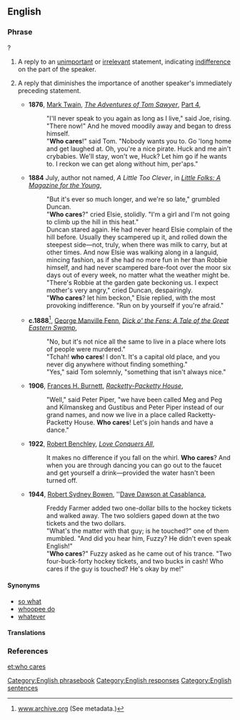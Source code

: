 ==English==

===Phrase===
{{head|en|phrase|head=[[who]] [[cares]]}}?

# {{context|colloquial|rhetorical question|lang=en}} A reply to an [[unimportant]] or [[irrelevant]] statement, indicating [[indifference]] on the part of the speaker.
# {{context|colloquial|rhetorical question|lang=en}} A reply that diminishes the importance of another speaker's immediately preceding statement.
#* '''1876''', [[w:Mark Twain|Mark Twain]], ''[[w:The Adventures of Tom Sawyer|The Adventures of Tom Sawyer]]'', [http://www.gutenberg.org/files/74/74-h/p4.htm Part 4],
#*: "I'll never speak to you again as long as I live," said Joe, rising. "There now!" And he moved moodily away and began to dress himself.
#*: "'''Who cares'''!" said Tom. "Nobody wants you to. Go 'long home and get laughed at. Oh, you're a nice pirate. Huck and me ain't crybabies. We'll stay, won't we, Huck? Let him go if he wants to. I reckon we can get along without him, per'aps."
#* '''1884''' July, author not named, ''A Little Too Clever'', in ''[http://www.gutenberg.org/files/27564/27564-h/27564-h.htm Little Folks: A Magazine for the Young]'',
#*: "But it's ever so much longer, and we're so late," grumbled Duncan.
#*: "'''Who cares'''?" cried Elsie, stolidly. "I'm a girl and I'm not going to climb up the hill in this heat."
#*: Duncan stared again. He had never heard Elsie complain of the hill before. Usually they scampered up it, and rolled down the steepest side—not, truly, when there was milk to carry, but at other times. And now Elsie was walking along in a languid, mincing fashion, as if she had no more fun in her than Robbie himself, and had never scampered bare-foot over the moor six days out of every week, no matter what the weather might be.
#*: "There's Robbie at the garden gate beckoning us. I expect mother's very angry," cried Duncan, despairingly.
#*: "'''Who cares'''? let him beckon," Elsie replied, with the most provoking indifference. "Run on by yourself if you're afraid."
#* '''c.1888'''<ref>[http://www.archive.org/details/dickofenstaleofg00fenniala www.archive.org] (See metadata.)</ref>, [[w:George Manville Fenn|George Manville Fenn]], ''[http://www.gutenberg.org/files/21306/21306.txt Dick o' the Fens: A Tale of the Great Eastern Swamp]'',
#*: "No, but it's not nice all the same to live in a place where lots of people were murdered."
#*: "Tchah! '''who cares'''!  I don't.  It's a capital old place, and you never dig anywhere without finding something."
#*: "Yes," said Tom solemnly, "something that isn't always nice."
#* '''1906''', [[w:Frances Hodgson Burnett|Frances H. Burnett]], ''[http://www.gutenberg.org/dirs/8/5/7/8574/8574.txt Racketty-Packetty House]'',
#*: "Well," said Peter Piper, "we have been called Meg and Peg and Kilmanskeg and Gustibus and Peter Piper instead of our grand names, and now we live in a place called Racketty-Packetty House. '''Who cares'''! Let's join hands and have a dance."
#* '''1922''', [[w:Robert Benchley|Robert Benchley]], ''[http://www.gutenberg.org/files/15851/15851-h/15851-h.htm Love Conquers All]'',
#*: It makes no difference if you fall on the whirl. '''Who cares'''? And when you are through dancing you can go out to the faucet and get yourself a drink—provided the water hasn't been turned off.
#* '''1944''', [[w:Robert Sydney Bowen|Robert Sydney Bowen]], ''[http://www.gutenberg.org/files/32331/32331-h/32331-h.htm Dave Dawson at Casablanca],
#*: Freddy Farmer added two one-dollar bills to the hockey tickets and walked away. The two soldiers gaped down at the two tickets and the two dollars.
#*: "What's the matter with that guy; is he touched?" one of them mumbled. "And did you hear him, Fuzzy? He didn't even speak English!"
#*: "'''Who cares'''?" Fuzzy asked as he came out of his trance. "Two four-buck-forty hockey tickets, and two bucks in cash! Who cares if the guy is touched? He's okay by me!"

====Synonyms====
* [[so what]]
* [[whoopee do]]
* [[whatever]]

====Translations====
{{trans-see|reply to an unimportant statement|so what}}

===References===
<references />

[[Category:English phrasebook]]
[[Category:English responses]]
[[Category:English sentences]]

[[et:who cares]]